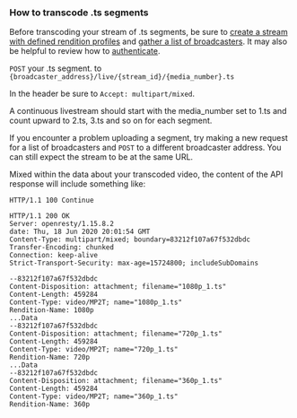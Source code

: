 
<DocsLayout>

### How to transcode .ts segments

Before transcoding your stream of .ts segments, be sure to [create a stream with defined rendition profiles](/docs/segment-based-ingest/create-a-stream-and-define-renditions) and [gather a list of broadcasters](/docs/segment-based-ingest/get-a-list-of-broadcasters). It may also be helpful to review how to [authenticate](/docs/segment-based-ingest/authentication).

`POST` your .ts segment. to `{broadcaster_address}/live/{stream_id}/{media_number}.ts`

In the header be sure to `Accept: multipart/mixed`.

A continuous livestream should start with the media_number set to 1.ts and count upward to 2.ts, 3.ts and so on for each segment.

If you encounter a problem uploading a segment, try making a new request for a list of broadcasters and `POST` to a different broadcaster address. You can still expect the stream to be at the same URL.

Mixed within the data about your transcoded video, the content of the API response will include something like:

```
HTTP/1.1 100 Continue

HTTP/1.1 200 OK
Server: openresty/1.15.8.2
date: Thu, 18 Jun 2020 20:01:54 GMT
Content-Type: multipart/mixed; boundary=83212f107a67f532dbdc
Transfer-Encoding: chunked
Connection: keep-alive
Strict-Transport-Security: max-age=15724800; includeSubDomains

--83212f107a67f532dbdc
Content-Disposition: attachment; filename="1080p_1.ts"
Content-Length: 459284
Content-Type: video/MP2T; name="1080p_1.ts"
Rendition-Name: 1080p
...Data
--83212f107a67f532dbdc
Content-Disposition: attachment; filename="720p_1.ts"
Content-Length: 459284
Content-Type: video/MP2T; name="720p_1.ts"
Rendition-Name: 720p
...Data
--83212f107a67f532dbdc
Content-Disposition: attachment; filename="360p_1.ts"
Content-Length: 459284
Content-Type: video/MP2T; name="360p_1.ts"
Rendition-Name: 360p
```

</DocsLayout>